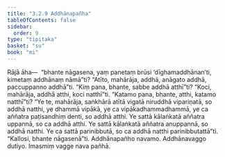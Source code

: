 ```yaml
---
title: "3.2.9 Addhānapañha"
tableOfContents: false
sidebar:
  order: 9
type: "tipitaka"
basket: "su"
book: "mi"
---
```



<DynamicBreadcrumb />

<Division number="48" book="mi" bookNo="28">

<Paragraph number="223" book="mi">
Rājā āha—  “bhante nāgasena, yaṃ panetaṃ brūsi ‘dīghamaddhānan’ti, kimetaṃ addhānaṃ nāmā”ti? “Atīto, mahārāja, addhā, anāgato addhā, paccuppanno addhā”ti. “Kiṃ pana, bhante, sabbe addhā atthī”ti? “Koci, mahārāja, addhā atthi, koci natthī”ti. “Katamo pana, bhante, atthi, katamo natthī”ti? “Ye te, mahārāja, saṅkhārā atītā vigatā niruddhā vipariṇatā, so addhā natthi, ye dhammā vipākā, ye ca vipākadhammadhammā, ye ca aññatra paṭisandhiṃ denti, so addhā atthi. Ye sattā kālaṅkatā aññatra uppannā, so ca addhā atthi. Ye sattā kālaṅkatā aññatra anuppannā, so addhā natthi. Ye ca sattā parinibbutā, so ca addhā natthi parinibbutattā”ti.
</Paragraph>

<Paragraph number="224" book="mi">
“Kallosi, bhante nāgasenā”ti.

</Paragraph>
</Division>

<Paragraph number="225" type="center" book="mi">
Addhānapañho navamo.



</Paragraph>

<Paragraph number="226" type="center" book="mi">
Addhānavaggo dutiyo.



</Paragraph>

<Paragraph number="227" type="center" book="mi">
Imasmiṃ vagge nava pañhā.
</Paragraph>